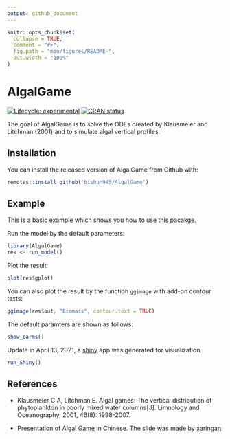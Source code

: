 ```yaml
---
output: github_document
---
```


<!-- README.md is generated from README.Rmd. Please edit that file -->

```r
knitr::opts_chunk$set(
  collapse = TRUE,
  comment = "#>",
  fig.path = "man/figures/README-",
  out.width = "100%"
)
```

# AlgalGame

<!-- badges: start -->
[![Lifecycle: experimental](https://img.shields.io/badge/lifecycle-experimental-orange.svg)](https://www.tidyverse.org/lifecycle/#experimental)
[![CRAN status](https://www.r-pkg.org/badges/version/AlgalGame)](https://CRAN.R-project.org/package=AlgalGame)
<!-- [![AppVeyor build status](https://ci.appveyor.com/api/projects/status/github/bishun945/AlgalGame?branch=master&svg=true)](https://ci.appveyor.com/project/bishun945/AlgalGame) -->
<!-- [![Travis build status](https://travis-ci.com/bishun945/AlgalGame.svg?branch=master)](https://travis-ci.com/bishun945/AlgalGame) -->
<!-- badges: end -->

The goal of AlgalGame is to solve the ODEs created by Klausmeier and Litchman (2001) and to simulate algal vertical profiles.

## Installation

You can install the released version of AlgalGame from Github with:

```r
remotes::install_github("bishun945/AlgalGame")
```

## Example

This is a basic example which shows you how to use this pacakge.

Run the model by the default parameters:

```r
library(AlgalGame)
res <- run_model()
```

Plot the result: 

```r
plot(res$gplot)
```


You can also plot the result by the function `ggimage` with add-on contour texts:

```r
ggimage(res$out, "Biomass", contour.text = TRUE)
```
The default paramters are shown as follows:

```r
show_parms()
```


Update in April 13, 2021, a [shiny](https://bishun945.shinyapps.io/AlgalGameShiny/) app was generated for visualization.

```r
run_Shiny()
```


## References

 + Klausmeier C A, Litchman E. Algal games: The vertical distribution of phytoplankton in poorly mixed water columns\[J\]. Limnology and Oceanography, 2001, 46(8): 1998-2007.
 
 + Presentation of [Algal Game](https://bishun945.github.io/presentation20201216/) in Chinese. The slide was made by [xaringan](https://github.com/yihui/xaringan).









